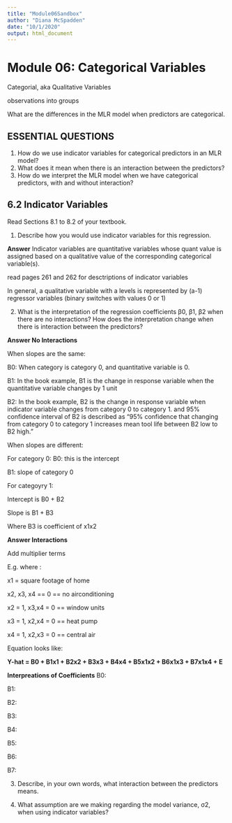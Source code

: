 ```yaml
---
title: "Module06Sandbox"
author: "Diana McSpadden"
date: "10/1/2020"
output: html_document
---
```


# Module 06: Categorical Variables

Categorial, aka Qualitative Variables

observations into groups

What are the differences in the MLR model when predictors are categorical.

## ESSENTIAL QUESTIONS
1. How do we use indicator variables for categorical predictors in an MLR model?
1. What does it mean when there is an interaction between the predictors?
1. How do we interpret the MLR model when we have categorical predictors, with and without interaction?

## 6.2 Indicator Variables

Read Sections 8.1 to 8.2 of your textbook.

1. Describe how you would use indicator variables for this regression. 

**Answer**
Indicator variables are quantitative variables whose quant value is assigned based on a qualitative value of the corresponding categorical variable(s).

read pages 261 and 262 for desctriptions of indicator variables

In general, a qualitative variable with a levels is represented by (a-1) regressor variables (binary switches with values 0 or 1)


2. What is the interpretation of the regression coefficients β0, β1, β2 when there are no interactions? How does the interpretation change when there is interaction between the predictors? 

**Answer No Interactions**

When slopes are the same:

B0: When category is category 0, and quantitative variable is 0.

B1: In the book example, B1 is the change in response variable when the quantitative variable changes by 1 unit

B2: In the book example, B2 is the change in response variable when indicator variable changes from category 0 to category 1. and 95% confidence interval of B2 is described as "95% confidence that changing from category 0 to category 1 increases mean tool life between B2 low to B2 high."


When slopes are different:

For category 0:
B0: this is the intercept

B1: slope of category 0 

For categoyry 1:

Intercept is B0 + B2

Slope is B1 + B3

Where B3 is coefficient of x1x2

**Answer Interactions**


Add multiplier terms

E.g.
where :

x1 = square footage of home

x2, x3, x4 == 0 == no airconditioning

x2 = 1, x3,x4 = 0 == window units

x3 = 1, x2,x4 = 0 == heat pump

x4 = 1, x2,x3 = 0 == central air

Equation looks like:

**Y-hat = B0 + B1x1 + B2x2 + B3x3 + B4x4 + B5x1x2 + B6x1x3 + B7x1x4 + E**

**Interpreations of Coefficients**
B0:

B1:

B2:

B3:

B4:

B5:

B6:

B7:



3. Describe, in your own words, what interaction between the predictors means. 



4. What assumption are we making regarding the model variance, σ2, when using indicator variables? 

